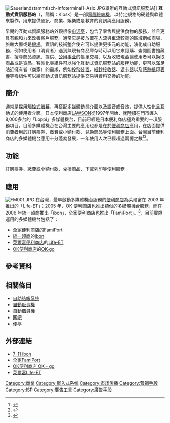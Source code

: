 {{Expand|time=2016-07-06T12:42:18+00:00}}
{{for|其他主題|Kiosk}}
[[File:Sauerlandstammtisch-Infoterminal1-Asio.JPG|thumb]]舉辦{{translink|de|Landesgartenschau Hemer 2010|2010年黑默花卉展}}的互動式資訊服務站]]
'''互動式資訊服務站'''（{{lang-en|Interactive kiosk}}，簡稱：Kiosk）是一部[[終端|電腦終端機]]，以特定規格的硬體與軟體來製作，用來提供通訊、商業、娛樂或是教育的資訊與應用服務。

早期的互動式資訊服務站外觀很像[[电话亭|电话亭]]，包含了零售與提供食物的服務，並且更具有親和力來改善客戶服務。通常它是被放置在人流與車流較高的區域例如商場、旅館大廳或是[[機場|機場]]。資訊的技術整合使它可以提供更多元的功能，演化成自助服務，例如使用者（消費者）遇到無現有商品庫存時可以用它來訂購、查閱圖書館藏書、搜尋商品資訊、提供{{translink|en|Keycard lock|旅館門卡}}、[[公用事业|公用事业]]的帳單交易、以及收取現金讓使用者可以換取商品或是貨品。客製化零組件可以強化互動式資訊服務站的服務功能，更可以滿足貼近擁有者（商家）的需求，例如[[硬幣|投幣裝置]]、[[驗鈔機|紙鈔接收器]]、[[读卡器|读卡器]]以及[[感熱紙|感熱紙印表機]]等零組件可以給互動式資訊服務站提供交易與資料交換的功能。

== 簡介 ==
通常是採用[[觸控式螢幕|觸控式螢幕]]，再搭配[[多媒體|多媒體]]動態介面以及語音或音效，提供人性化且互動式的使用者介面。日本便利商店[[LAWSON|LAWSON]]從1997年開始，就陸續在門市導入8,000多台的「Loppi」多媒體機台，目前已經是日本便利商店極為重要的一項服務項目。目前多媒體機台在台灣主要的應用也都是在於[[便利商店|便利商店]]應用，在店面提供[[消費者|消費者]]用於訂購票券、繳費或小額付款、兌換商品等便利服務上面。台灣目前便利商店的多媒體機台應用十分蓬勃發展，一年使用人次已經超過兩億之數<ref>{{Cite web |url=http://www.ectimes.org.tw/Shownews.aspx?id=130208234228 |title=Kiosk機台上看二億使用人次　「蛇」麼服務攏A通 |access-date=2013-07-09 |archive-url=https://web.archive.org/web/20160304133645/http://www.ectimes.org.tw/Shownews.aspx?id=130208234228 |archive-date=2016-03-04 |dead-url=yes }}</ref><ref>{{Cite web |url=http://www.bnext.com.tw/article/view/cid/0/id/26482 |title=2億人次的新商機 - 四大超商大戰Kiosk服務 |accessdate=2013-07-09 |archive-date=2013-07-06 |archive-url=https://web.archive.org/web/20130706085431/http://www.bnext.com.tw/article/view/cid/0/id/26482 |dead-url=no }}</ref>。

== 功能 ==
訂購票券、繳費或小額付款、兌換商品、下載列印等便利服務

== 應用 ==
[[File:FM001.JPG|thumb]]
在台灣，最早啟動多媒體機台服務的[[便利商店|便利商店]]為萊爾富在 2003 年推出的「Life-ET」；2005 年，OK 便利商店也推出類似的多媒體機台服務，而在 2006 年統一超商推出「ibon」，全家便利商店也推出「FamiPort」。<ref>{{Cite web |url=http://www.libertytimes.com.tw/2007/new/aug/7/today-e3.htm |title=超商紛設多媒體機台 拓商機 |accessdate=2013-07-09 |archive-date=2009-04-07 |archive-url=https://web.archive.org/web/20090407053648/http://www.libertytimes.com.tw/2007/new/aug/7/today-e3.htm |dead-url=no }}</ref>，目前實際運用的多媒體機台包括了：
*[[全家便利商店|全家便利商店]]的[[FamiPort|FamiPort]]
*[[統一超商|統一超商]]的[[ibon|ibon]]
*[[萊爾富便利商店|萊爾富便利商店]]的[[Life-ET|Life-ET]]
*[[OK便利商店|OK便利商店]]的[[OK‧go|OK‧go]]

== 參考資料 ==
{{reflist}}

== 相關條目 ==
*[[自助结帐系统|自助结帐系统]]
*[[自動販賣機|自動販賣機]]
*[[自動櫃員機|自動櫃員機]]
*[[网吧|网吧]]
*[[便亭|便亭]]

== 外部連結 ==
{{Commons category|Internet kiosks}}
*[http://www.ibon.com.tw/ 7-11 ibon]{{Wayback|url=http://www.ibon.com.tw/ |date=20201101015343 }}
*[http://www.famiport.com.tw/index.asp 全家FamiPort]{{Wayback|url=http://www.famiport.com.tw/index.asp |date=20191107165605 }}
*[https://web.archive.org/web/20130715151955/http://www.okmart.com.tw/okGo_service.asp OK便利商店 OK・go]
*[https://web.archive.org/web/20130626070253/http://www.hilife.com.tw/E4-LifeEt/E4_1.asp 萊爾富Life-ET]

{{DEFAULTSORT:Kiosks}}
[[Category:商業|Category:商業]]
[[Category:嵌入式系统|Category:嵌入式系统]]
[[Category:市场传播|Category:市场传播]]
[[Category:营销手段|Category:营销手段]]
[[Category:ISP|Category:ISP]]
[[Category:廣告工具|Category:廣告工具]]
[[Category:廣告手段|Category:廣告手段]]